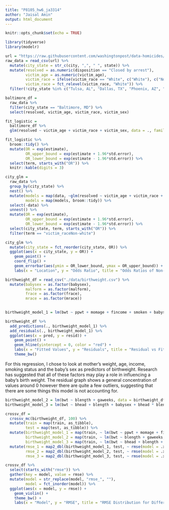 ```yaml
---
title: "P8105_hw6_ja3314"
author: "Jaisal Amin"
output: html_document
---
```


```r
knitr::opts_chunk$set(echo = TRUE)

library(tidyverse)
library(modelr)
```

```r
url = "https://raw.githubusercontent.com/washingtonpost/data-homicides/master/homicide-data.csv"
raw_data = read_csv(url) %>% 
  mutate(city_state = str_c(city, ",", " ", state)) %>% 
  mutate(resolved = as.numeric(disposition == "Closed by arrest"),
         victim_age = as.numeric(victim_age),
         victim_race = ifelse(victim_race == "White", c("White"), c("Non-white")),
         victim_race = fct_relevel(victim_race, "White")) %>% 
  filter(!city_state %in% c("Tulsa, AL", "Dallas, TX", "Phoenix, AZ", "Kansas City, MO"))

```


```r
baltimore_df = 
  raw_data %>% 
  filter(city_state == "Baltimore, MD") %>% 
  select(resolved, victim_age, victim_race, victim_sex)

fit_logistic = 
  baltimore_df %>% 
  glm(resolved ~ victim_age + victim_race + victim_sex, data = ., family = binomial())

fit_logistic %>% 
  broom::tidy() %>% 
  mutate(OR = exp(estimate),
         OR_upper_bound = exp(estimate + 1.96*std.error),
         OR_lower_bound = exp(estimate - 1.96*std.error)) %>%
  select(term, starts_with("OR")) %>% 
  knitr::kable(digits = 3)
```

```r
city_glm = 
  raw_data %>% 
  group_by(city_state) %>% 
  nest() %>% 
  mutate(models = map(data, ~glm(resolved ~ victim_age + victim_race + victim_sex, data = ., family = binomial())),
         models = map(models, broom::tidy)) %>% 
  select(-data) %>%
  unnest() %>% 
  mutate(OR = exp(estimate),
         OR_upper_bound = exp(estimate + 1.96*std.error),
         OR_lower_bound = exp(estimate - 1.96*std.error)) %>% 
  select(city_state, term, starts_with("OR")) %>% 
  filter(term == "victim_raceNon-white") 
```

```r
city_glm %>%
  mutate(city_state = fct_reorder(city_state, OR)) %>%
  ggplot(aes(x = city_state, y = OR)) +
    geom_point() +
    coord_flip() +
    geom_errorbar(aes(ymin = OR_lower_bound, ymax = OR_upper_bound)) +
    labs(x = "Location", y = "Odds Ratio", title = "Odds Ratios of Non-white Homicides being Resolved Compared to White Homicides")
```


```r
birthweight_df = read_csv("./data/birthweight.csv") %>%
  mutate(babysex = as.factor(babysex),
         malform = as.factor(malform),
         frace = as.factor(frace),
         mrace = as.factor(mrace)) 
  
```

```r
birthweight_model_1 = lm(bwt ~ ppwt + momage + fincome + smoken + babysex, data = birthweight_df)

birthweight_df %>%
  add_predictions(., birthweight_model_1) %>%
  add_residuals(., birthweight_model_1) %>%
  ggplot(aes(x = pred, y = resid)) + 
    geom_point() +
    geom_hline(yintercept = 0, color = "red") +
    labs(x = "Fitted Values", y = "Residuals", title = "Residual vs Fit Plot for My Model") +
    theme_bw()
```

For this regression, I chose to look at mother's weight, age, income, smoking status and the baby's sex as predictors of birthweight. Research has suggested that all of these factors may play a role in influencing a baby's birth weight. The residual graph shows a general concentration of values around 0 however there are quite a few outliers, suggesting that there are some things this model is not accounting for.

```r
birthweight_model_2 = lm(bwt ~ blength + gaweeks, data = birthweight_df)
birthweight_model_3 = lm(bwt ~ bhead + blength + babysex + bhead * blength  + bhead * babysex + blength * babysex + bhead * blength * babysex, data = birthweight_df)
```


```r
crossv_df =
  crossv_mc(birthweight_df, 100) %>% 
  mutate(train = map(train, as_tibble),
         test = map(test, as_tibble)) %>%
  mutate(birthweight_model_1 = map(train, ~ lm(bwt ~ ppwt + momage + fincome + smoken + babysex, data = birthweight_df)),
         birthweight_model_2 = map(train, ~ lm(bwt ~ blength + gaweeks, data = birthweight_df)),
         birthweight_model_3 = map(train, ~ lm(bwt ~ bhead + blength + babysex + bhead * blength  + bhead * babysex + blength * babysex + bhead * blength * babysex, data = birthweight_df))) %>% 
  mutate(rmse_1 = map2_dbl(birthweight_model_1, test, ~ rmse(model = .x, data = .y)),
         rmse_2 = map2_dbl(birthweight_model_2, test, ~ rmse(model = .x, data = .y)),
         rmse_3 = map2_dbl(birthweight_model_3, test, ~ rmse(model = .x, data = .y)))
```

```r
crossv_df %>% 
  select(starts_with("rmse")) %>% 
  gather(key = model, value = rmse) %>% 
  mutate(model = str_replace(model, "rmse_", ""),
         model = fct_inorder(model)) %>% 
  ggplot(aes(x = model, y = rmse)) + 
    geom_violin() +
    theme_bw() +
    labs(x = "Model", y = "RMSE", title = "RMSE Distribution for Different Models")
```



